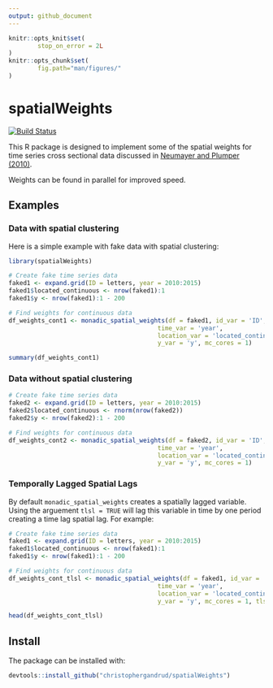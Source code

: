 ```yaml
---
output: github_document
---
```


```r
knitr::opts_knit$set(
        stop_on_error = 2L
)
knitr::opts_chunk$set(
        fig.path="man/figures/"
)
```

# spatialWeights

[![Build Status](https://travis-ci.org/christophergandrud/spatialWeights.svg?branch=master)](https://travis-ci.org/christophergandrud/spatialWeights)

This R package is designed to implement some of the spatial weights for time series cross sectional data discussed in 
[Neumayer and Plumper (2010)](http://eprints.lse.ac.uk/30750/1/Making%20spatial%20analysis%20operational(lsero).pdf).

Weights can be found in parallel for improved speed.

## Examples

### Data with spatial clustering

Here is a simple example with fake data with spatial clustering:

```r
library(spatialWeights)

# Create fake time series data
faked1 <- expand.grid(ID = letters, year = 2010:2015)
faked1$located_continuous <- nrow(faked1):1
faked1$y <- nrow(faked1):1 - 200

# Find weights for continuous data
df_weights_cont1 <- monadic_spatial_weights(df = faked1, id_var = 'ID',
                                         time_var = 'year',
                                         location_var = 'located_continuous',
                                         y_var = 'y', mc_cores = 1)

summary(df_weights_cont1)
```

### Data without spatial clustering

```r
# Create fake time series data
faked2 <- expand.grid(ID = letters, year = 2010:2015)
faked2$located_continuous <- rnorm(nrow(faked2)) 
faked2$y <- nrow(faked2):1 - 200

# Find weights for continuous data
df_weights_cont2 <- monadic_spatial_weights(df = faked2, id_var = 'ID',
                                         time_var = 'year',
                                         location_var = 'located_continuous',
                                         y_var = 'y', mc_cores = 1)
```

### Temporally Lagged Spatial Lags

By default `monadic_spatial_weights` creates a spatially lagged variable. Using the arguement `tlsl = TRUE` will lag this variable in time by one period creating a time lag spatial lag. For example:  

```r
# Create fake time series data
faked1 <- expand.grid(ID = letters, year = 2010:2015)
faked1$located_continuous <- nrow(faked1):1
faked1$y <- nrow(faked1):1 - 200

# Find weights for continuous data
df_weights_cont_tlsl <- monadic_spatial_weights(df = faked1, id_var = 'ID',
                                         time_var = 'year',
                                         location_var = 'located_continuous',
                                         y_var = 'y', mc_cores = 1, tlsl = TRUE)

head(df_weights_cont_tlsl)
```

## Install

The package can be installed with:

```r
devtools::install_github("christophergandrud/spatialWeights")
```
